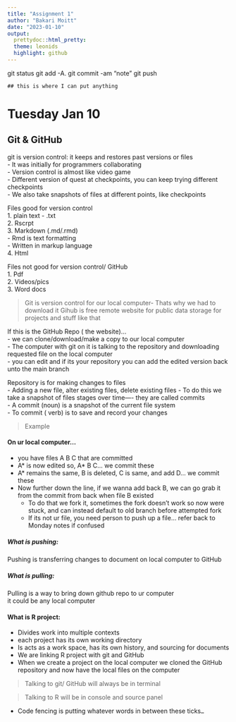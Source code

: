 ```yaml
---
title: "Assignment 1"
author: "Bakari Moitt"
date: "2023-01-10"
output: 
  prettydoc::html_pretty:
  theme: leonids
  highlight: github 
---
```



git status 
git add -A. 
git commit -am "note"
git push

`## this is where I can put anything`


# Tuesday Jan 10
## Git & GitHub
git is version control: it keeps and restores past versions or files   
- It was initially for programmers collaborating  
- Version control is almost like video game  
  - Different version of quest at checkpoints, you can keep trying different checkpoints  
  - We also take snapshots of files at different points, like checkpoints  
   
Files good for version control  
1. plain text - .txt  
2. Rscrpt   
3. Markdown (.md/.rmd)   
  - Rmd is text formatting  
  - Written in markup language   
4. Html  

Files not good for version control/ GitHub  
1. Pdf  
2. Videos/pics  
3. Word docs  

> Git is version control for our local computer- Thats why we had to download it
  Gihub is free remote website for public data storage for projects and stuff like that

If this is the GitHub Repo ( the website)…  
- we can clone/download/make a copy to our local computer  
- The computer with git on it is talking to the repository and downloading requested file on the local computer  
  - you can edit and if its your repository you can add the edited version back unto the main branch  
   
Repository is for making changes to files  
- Adding a new file, alter existing files, delete existing files
- To do this we take a snapshot of files stages over time—- they are called commits  
  - A commit (noun) is a snapshot of the current file system  
  - To commit ( verb) is to save and record your changes  
   
> Example

#### On ur local computer…  
- you have files A B C that are committed  
- A* is now edited so, A* B C… we commit these  
- A* remains the same, B is deleted, C is same, and add D… we commit these  
- Now further down the line, if we wanna add back B, we can go grab it from the commit from back when file B existed  
  - To do that we fork it, sometimes the fork doesn’t work so now were stuck, and can instead default to old branch before attempted fork  
  - If its not ur file, you need person to  push up a file… refer back to Monday notes if confused  
   
##### What is pushing:  
Pushing is transferring changes to document on local computer to GitHub 

##### What is pulling:  
Pulling is a way to bring down github repo to ur computer   
it could be any local computer  

#### What is R project:
- Divides work into multiple contexts  
- each project has its own working directory  
- Is acts as a work space, has its own history, and sourcing for documents  
- We are linking R project with git and GitHub  
- When we create a project on the local computer we cloned the GitHub repository and now have the local files on the computer    

> Talking to git/ GitHub will always be in terminal

> Talking to R will be in console and source panel

- Code fencing is putting whatever words in between these ticks`…`

